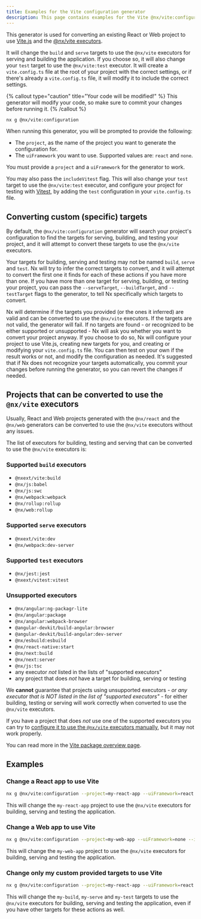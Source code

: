 ```yaml
---
title: Examples for the Vite configuration generator
description: This page contains examples for the Vite @nx/vite:configuration generator, which helps you set up Vite on your Nx workspace, or convert an existing project to use Vite.
---
```


This generator is used for converting an existing React or Web project to use [Vite.js](https://vitejs.dev/) and the [@nx/vite executors](/packages/vite#executors).

It will change the `build` and `serve` targets to use the `@nx/vite` executors for serving and building the application. If you choose so, it will also change your `test` target to use the `@nx/vite:test` executor. It will create a `vite.config.ts` file at the root of your project with the correct settings, or if there's already a `vite.config.ts` file, it will modify it to include the correct settings.

{% callout type="caution" title="Your code will be modified!" %}
This generator will modify your code, so make sure to commit your changes before running it.
{% /callout %}

```bash
nx g @nx/vite:configuration
```

When running this generator, you will be prompted to provide the following:

- The `project`, as the name of the project you want to generate the configuration for.
- The `uiFramework` you want to use. Supported values are: `react` and `none`.

You must provide a `project` and a `uiFramework` for the generator to work.

You may also pass the `includeVitest` flag. This will also change your `test` target to use the `@nx/vite:test` executor, and configure your project for testing with [Vitest](https://vitest.dev/), by adding the `test` configuration in your `vite.config.ts` file.

## Converting custom (specific) targets

By default, the `@nx/vite:configuration` generator will search your project's configuration to find the targets for serving, building, and testing your project, and it will attempt to convert these targets to use the `@nx/vite` executors.

Your targets for building, serving and testing may not be named `build`, `serve` and `test`. Nx will try to infer the correct targets to convert, and it will attempt to convert the first one it finds for each of these actions if you have more than one. If you have more than one target for serving, building, or testing your project, you can pass the `--serveTarget`, `--buildTarget`, and `--testTarget` flags to the generator, to tell Nx specifically which targets to convert.

Nx will determine if the targets you provided (or the ones it inferred) are valid and can be converted to use the `@nx/vite` executors. If the targets are not valid, the generator will fail. If no targets are found - or recognized to be either supported or unsupported - Nx will ask you whether you want to convert your project anyway. If you choose to do so, Nx will configure your project to use Vite.js, creating new targets for you, and creating or modifying your `vite.config.ts` file. You can then test on your own if the result works or not, and modify the configuration as needed. It's suggested that if Nx does not recognize your targets automatically, you commit your changes before running the generator, so you can revert the changes if needed.

## Projects that can be converted to use the `@nx/vite` executors

Usually, React and Web projects generated with the `@nx/react` and the `@nx/web` generators can be converted to use the `@nx/vite` executors without any issues.

The list of executors for building, testing and serving that can be converted to use the `@nx/vite` executors is:

### Supported `build` executors

- `@nxext/vite:build`
- `@nx/js:babel`
- `@nx/js:swc`
- `@nx/webpack:webpack`
- `@nx/rollup:rollup`
- `@nx/web:rollup`

### Supported `serve` executors

- `@nxext/vite:dev`
- `@nx/webpack:dev-server`

### Supported `test` executors

- `@nx/jest:jest`
- `@nxext/vitest:vitest`

### Unsupported executors

- `@nx/angular:ng-packagr-lite`
- `@nx/angular:package`
- `@nx/angular:webpack-browser`
- `@angular-devkit/build-angular:browser`
- `@angular-devkit/build-angular:dev-server`
- `@nx/esbuild:esbuild`
- `@nx/react-native:start`
- `@nx/next:build`
- `@nx/next:server`
- `@nx/js:tsc`
- any executor _not_ listed in the lists of "supported executors"
- any project that does _not_ have a target for building, serving or testing

We **cannot** guarantee that projects using unsupported executors - _or any executor that is NOT listed in the list of "supported executors"_ - for either building, testing or serving will work correctly when converted to use the `@nx/vite` executors.

If you have a project that does _not_ use one of the supported executors you can try to [configure it to use the `@nx/vite` executors manually](/packages/vite/documents/set-up-vite-manually), but it may not work properly.

You can read more in the [Vite package overview page](/packages/vite).

## Examples

### Change a React app to use Vite

```bash
nx g @nx/vite:configuration --project=my-react-app --uiFramework=react --includeVitest
```

This will change the `my-react-app` project to use the `@nx/vite` executors for building, serving and testing the application.

### Change a Web app to use Vite

```bash
nx g @nx/vite:configuration --project=my-web-app --uiFramework=none --includeVitest
```

This will change the `my-web-app` project to use the `@nx/vite` executors for building, serving and testing the application.

### Change only my custom provided targets to use Vite

```bash
nx g @nx/vite:configuration --project=my-react-app --uiFramework=react --includeVitest --buildTarget=my-build --serveTarget=my-serve --testTarget=my-test
```

This will change the `my-build`, `my-serve` and `my-test` targets to use the `@nx/vite` executors for building, serving and testing the application, even if you have other targets for these actions as well.
